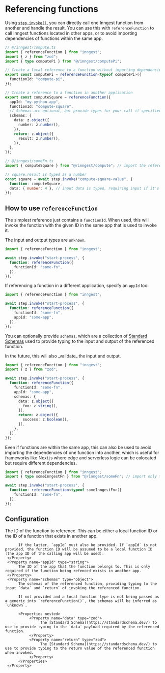 
# Referencing functions

Using [`step.invoke()`](/docs/reference/functions/step-invoke), you can directly call one Inngest function from another and handle the result. You can use this with `referenceFunction` to call Inngest functions located in other apps, or to avoid importing dependencies of functions within the same app.

```ts
// @/inngest/compute.ts
import { referenceFunction } from "inngest";
import { z } from "zod";
import { type computePi } from "@/inngest/computePi";

// Create a local reference to a function without importing dependencies
export const computePi = referenceFunction<typeof computePi>({
  functionId: "compute-pi",
});

// Create a reference to a function in another application
export const computeSquare = referenceFunction({
  appId: "my-python-app",
  functionId: "compute-square",
  // Schemas are optional, but provide types for your call if specified
  schemas: {
    data: z.object({
      number: z.number(),
    }),
    return: z.object({
      result: z.number(),
    }),
  },
});
```

```ts
// @/inngest/someFn.ts
import { computeSquare } from "@/inngest/compute"; // import the referenece

// square.result is typed as a number
const square = await step.invoke("compute-square-value", {
  function: computeSquare,
  data: { number: 4 }, // input data is typed, requiring input if it's needed
});
```

## How to use `referenceFunction`

The simplest reference just contains a `functionId`. When used, this will invoke the function with the given ID in the same app that is used to invoke it.

The input and output types are `unknown`.

```ts
import { referenceFunction } from "inngest";

await step.invoke("start-process", {
  function: referenceFunction({
    functionId: "some-fn",
  }),
});
```

If referencing a function in a different application, specify an `appId` too:

```ts
import { referenceFunction } from "inngest";

await step.invoke("start-process", {
  function: referenceFunction({
    functionId: "some-fn",
    appId: "some-app",
  }),
});
```

You can optionally provide `schemas`, which are a collection of [Standard Schemas](https://standardschema.dev/) used to provide typing to the input and output of the referenced function.

<Callout>
In the future, this will also _validate_ the input and output.
</Callout>

```ts
import { referenceFunction } from "inngest";
import { z } from "zod";

await step.invoke("start-process", {
  function: referenceFunction({
    functionId: "some-fn",
    appId: "some-app",
    schemas: {
      data: z.object({
        foo: z.string(),
      }),
      return: z.object({
        success: z.boolean(),
      }),
    },
  }),
});
```

Even if functions are within the same app, this can also be used to avoid importing the dependencies of one function into another, which is useful for frameworks like Next.js where edge and serverless logic can be colocated but require different dependencies.

```ts
import { referenceFunction } from "inngest";
import { type someInngestFn } from "@/inngest/someFn"; // import only the type

await step.invoke("start-process", {
  function: referenceFunction<typeof someInngestFn>({
    functionId: "some-fn",
  }),
});
```

## Configuration

<Properties>
     <Property name="functionId" type="string" required>
          The ID of the function to reference. This can be either a local function ID or the ID of a function that exists in another app.

          If the latter, `appId` must also be provided. If `appId` is not provided, the function ID will be assumed to be a local function ID (the app ID of the calling app will be used).
     </Property>
     <Property name="appId" type="string">
          The ID of the app that the function belongs to. This is only required if the function being refenced exists in another app.
     </Property>
     <Property name="schemas" type="object">
          The schemas of the referenced function, providing typing to the input `data` and `return` of invoking the referenced function.

          If not provided and a local function type is not being passed as a generic into `referenceFunction()`, the schemas will be inferred as `unknown`.

          <Properties nested>
               <Property name="data" type="zod">
                    The [Standard Schema](https://standardschema.dev/) to use to provide typing to the `data` payload required by the referenced function.
               </Property>
               <Property name="return" type="zod">
                    The [Standard Schema](https://standardschema.dev/) to use to provide typing to the return value of the referenced function when invoked.
               </Property>
          </Properties>
     </Property>
</Properties>

